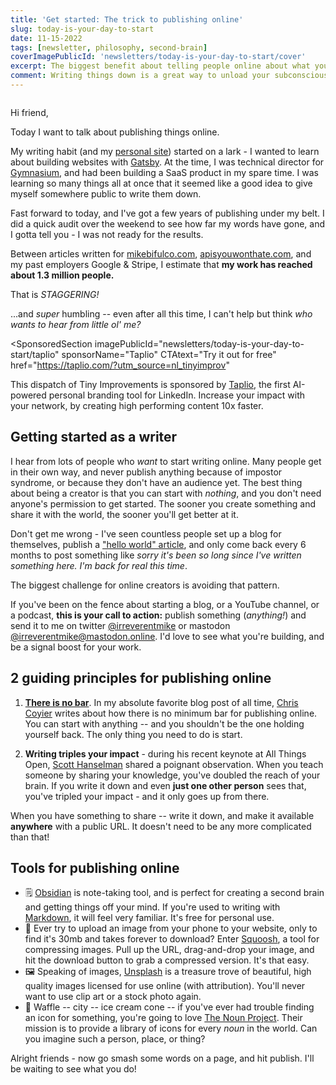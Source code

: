 ```yaml
---
title: 'Get started: The trick to publishing online'
slug: today-is-your-day-to-start
date: 11-15-2022
tags: [newsletter, philosophy, second-brain]
coverImagePublicId: 'newsletters/today-is-your-day-to-start/cover'
excerpt: The biggest benefit about telling people online about what you're learning is the network effect.
comment: Writing things down is a great way to unload your subconscious. It will also keep you organized, and make you look smarter.
---
```


<Image publicId="newsletters/today-is-your-day-to-start/cover" alt="" />

Hi friend,

Today I want to talk about publishing things online.

My writing habit (and my [personal site](https://mikebifulco.com)) started on a lark - I wanted to learn about building websites with [Gatsby](https://www.gatsbyjs.com/). At the time, I was technical director for [Gymnasium](https://thegymnasium.com), and had been building a SaaS product in my spare time. I was learning so many things all at once that it seemed like a good idea to give myself somewhere public to write them down.

Fast forward to today, and I've got a few years of publishing under my belt. I did a quick audit over the weekend to see how far my words have gone, and I gotta tell you - I was not ready for the results.

Between articles written for [mikebifulco.com](https://mikebifulco.com), [apisyouwonthate.com](https://apisyouwonthate.com), and my past employers Google & Stripe, I estimate that **my work has reached about 1.3 million people.**

That is _STAGGERING!_

...and _super_ humbling -- even after all this time, I can't help but think _who wants to hear from little ol' me?_

<SponsoredSection
  imagePublicId="newsletters/today-is-your-day-to-start/taplio"
  sponsorName="Taplio"
  CTAtext="Try it out for free"
  href="https://taplio.com/?utm_source=nl_tinyimprov"
>
  This dispatch of Tiny Improvements is sponsored by
  [Taplio](https://taplio.com/?utm_source=nl_tinyimprov), the first AI-powered
  personal branding tool for LinkedIn. Increase your impact with your network,
  by creating high performing content 10x faster.
</SponsoredSection>

## Getting started as a writer

I hear from lots of people who _want_ to start writing online. Many people get in their own way, and never publish anything because of impostor syndrome, or because they don't have an audience yet. The best thing about being a creator is that you can start with _nothing_, and you don't need anyone's permission to get started. The sooner you create something and share it with the world, the sooner you'll get better at it.

Don't get me wrong - I've seen countless people set up a blog for themselves, publish a ["hello world" article](https://mikebifulco.com/posts/it-was-time), and only come back every 6 months to post something like _sorry it's been so long since I've written something here. I'm back for real this time_.

The biggest challenge for online creators is avoiding that pattern.

If you've been on the fence about starting a blog, or a YouTube channel, or a podcast, **this is your call to action:** publish something (_anything!_) and send it to me on twitter [@irreverentmike](https://twitter.com/irreverentmike) or mastodon [@irreverentmike@mastodon.online](https://mastodon.online/@irreverentmike). I'd love to see what you're building, and be a signal boost for your work.

## 2 guiding principles for publishing online

1. [**There is no bar**](https://chriscoyier.net/2022/06/27/there-is-no-bar/). In my absolute favorite blog post of all time, [Chris Coyier](https://twitter.com/chriscoyier) writes about how there is no minimum bar for publishing online. You can start with anything -- and you shouldn't be the one holding yourself back. The only thing you need to do is start.

2. **Writing triples your impact** - during his recent keynote at All Things Open, [Scott Hanselman](https://twitter.com/shanselman) shared a poignant observation. When you teach someone by sharing your knowledge, you've doubled the reach of your brain. If you write it down and even **just one other person** sees that, you've tripled your impact - and it only goes up from there.

When you have something to share -- write it down, and make it available **anywhere** with a public URL. It doesn't need to be any more complicated than that!

## Tools for publishing online

- 🗒️ [Obsidian](https://obsidian.md/) is note-taking tool, and is perfect for creating a second brain and getting things off your mind. If you're used to writing with [Markdown](https://www.markdownguide.org/basic-syntax/), it will feel very familiar. It's free for personal use.
- 🌁 Ever try to upload an image from your phone to your website, only to find it's 30mb and takes forever to download? Enter [Squoosh](https://squoosh.app/), a tool for compressing images. Pull up the URL, drag-and-drop your image, and hit the download button to grab a compressed version. It's that easy.
- 🖼️ Speaking of images, [Unsplash](https://unsplash.com) is a treasure trove of beautiful, high quality images licensed for use online (with attribution). You'll never want to use clip art or a stock photo again.
- 🧇 Waffle -- city -- ice cream cone -- if you've ever had trouble finding an icon for something, you're going to love [The Noun Project](https://thenounproject.com/). Their mission is to provide a library of icons for every _noun_ in the world. Can you imagine such a person, place, or thing?

Alright friends - now go smash some words on a page, and hit publish. I'll be waiting to see what you do!
